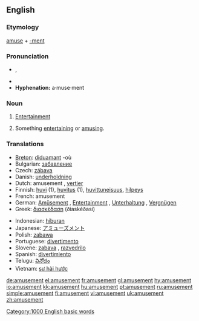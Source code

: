 ==English==

===Etymology===
[[amuse]] + [[-ment]]

===Pronunciation===
* {{IPA|/əˈmjuzmənt/}}, {{SAMPA|/@"mjuzm@nt/}}
*{{audio|en-us-amusement.ogg|Audio (US)}}
*'''Hyphenation:''' a·muse·ment

===Noun===
{{en-noun|s|-}}

# {{uncountable}} [[entertainment|Entertainment]]
# {{countable}} Something [[entertaining]] or [[amuse|amusing]].

===Translations===

{{top}}
* [[Breton]]: [[diduamant]] {{m}} -où
* Bulgarian: [[забавление]] {{n}}
* Czech: [[zábava]] {{f}}
* Danish: [[underholdning]] {{c}}
* Dutch: amusement {{n}}, [[vertier]] {{n}}
* Finnish: [[huvi]] (1), [[huvitus]] (1), [[huvittuneisuus]], [[hilpeys]]
* French: amusement {{m}}
* German: [[Amüsement]] {{n}} {{obsolete}}, [[Entertainment]] {{n}} {{colloquial}}, [[Unterhaltung]] {{f}}, [[Vergnügen]] {{n}}
* Greek: [[διασκέδαση]] (ðiaskéðasi) {{f}}
{{mid}}
* Indonesian: [[hibur]]an
* Japanese: [[アミューズメント]]
* Polish: [[zabawa]] {{f}}
* Portuguese: [[divertimento]] {{m}}
* Slovene: [[zabava]] {{f}}, [[razvedrilo]] {{n}}
* Spanish: [[divertimiento]] {{m}}
* Telugu: [[వినోదం]]
* Vietnam: [[sự hài hước]]
{{bottom}}

[[Category:1000 English basic words]]

[[de:amusement]]
[[el:amusement]]
[[fr:amusement]]
[[gl:amusement]]
[[hy:amusement]]
[[io:amusement]]
[[kk:amusement]]
[[hu:amusement]]
[[pt:amusement]]
[[ru:amusement]]
[[simple:amusement]]
[[fi:amusement]]
[[vi:amusement]]
[[uk:amusement]]
[[zh:amusement]]